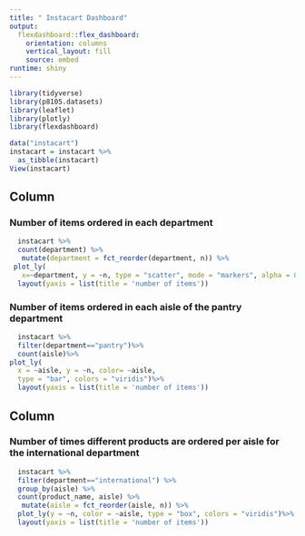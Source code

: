 ```yaml
---
title: " Instacart Dashboard"
output: 
  flexdashboard::flex_dashboard:
    orientation: columns
    vertical_layout: fill
    source: embed
runtime: shiny
---
```


```r
library(tidyverse)
library(p8105.datasets)
library(leaflet)
library(plotly)
library(flexdashboard)
```

```r
data("instacart")
instacart = instacart %>% 
  as_tibble(instacart)
View(instacart)
```


Column {data-width=450}
-----------------------------------------------------------------------

### Number of items ordered in each department
```r
  instacart %>% 
  count(department) %>% 
   mutate(department = fct_reorder(department, n)) %>% 
 plot_ly(
   x=~department, y = ~n, type = "scatter", mode = "markers", alpha = 0.5)%>% 
  layout(yaxis = list(title = 'number of items'))
```

### Number of items ordered in each aisle of the pantry department

```r
  instacart %>% 
  filter(department=="pantry")%>%
  count(aisle)%>% 
plot_ly(
  x = ~aisle, y = ~n, color= ~aisle,
  type = "bar", colors = "viridis")%>%  
  layout(yaxis = list(title = 'number of items'))

```

Column {data-width=550}
-----------------------------------------------------------------------


### Number of times different products are ordered per aisle for the international department 
```r
  instacart %>% 
  filter(department=="international") %>%
  group_by(aisle) %>% 
  count(product_name, aisle) %>% 
   mutate(aisle = fct_reorder(aisle, n)) %>% 
  plot_ly(y = ~n, color = ~aisle, type = "box", colors = "viridis")%>%
  layout(yaxis = list(title = 'number of items'))

```
